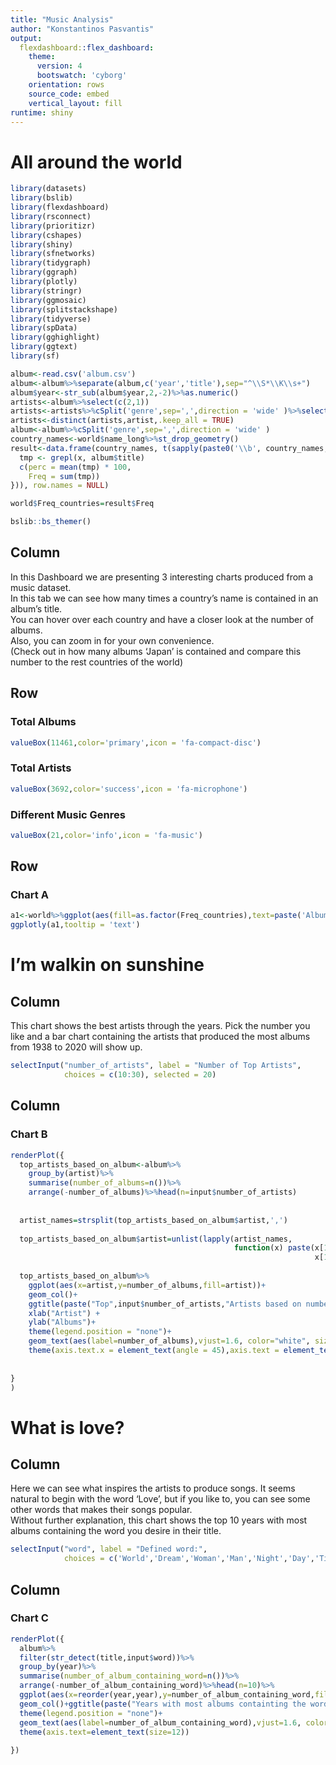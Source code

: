 ---
title: "Music Analysis"
author: "Konstantinos Pasvantis"
output: 
  flexdashboard::flex_dashboard:
    theme:
      version: 4
      bootswatch: 'cyborg'
    orientation: rows
    source_code: embed
    vertical_layout: fill
runtime: shiny
---



# All around the world
```{r global, include=FALSE}
library(datasets)
library(bslib)
library(flexdashboard)
library(rsconnect)
library(prioritizr)
library(cshapes)
library(shiny)
library(sfnetworks)
library(tidygraph)
library(ggraph) 
library(plotly)
library(stringr)
library(ggmosaic)
library(splitstackshape)
library(tidyverse)
library(spData)
library(gghighlight)
library(ggtext)
library(sf)

album<-read.csv('album.csv')
album<-album%>%separate(album,c('year','title'),sep="^\\S*\\K\\s+")
album$year<-str_sub(album$year,2,-2)%>%as.numeric()
artists<-album%>%select(c(2,1))
artists<-artists%>%cSplit('genre',sep=',',direction = 'wide' )%>%select(c(1,2,3))%>%rename(primary='genre_1',secondary='genre_2')
artists<-distinct(artists,artist,.keep_all = TRUE)
album<-album%>%cSplit('genre',sep=',',direction = 'wide' )
country_names<-world$name_long%>%st_drop_geometry()
result<-data.frame(country_names, t(sapply(paste0('\\b', country_names, '\\b'), function(x) {
  tmp <- grepl(x, album$title)
  c(perc = mean(tmp) * 100, 
    Freq = sum(tmp))
})), row.names = NULL) 

world$Freq_countries=result$Freq
```

```{r}
bslib::bs_themer()
```



Column {.sidebar}
-----------------------------------------------------------------------
In this Dashboard we are presenting 3 interesting charts produced from a music dataset. \
In this tab we can see how many times a country's name is contained in an album's title. \
You can hover over each country and have a closer look at the number of albums.\
Also, you can zoom in for your own convenience. \
(Check out in how many albums 'Japan' is contained and compare this number to the rest countries of the world)


Row {data-height=100}
-----------------------------------------------------------------------
### Total Albums
```{r}
valueBox(11461,color='primary',icon = 'fa-compact-disc')
```

### Total Artists
```{r}
valueBox(3692,color='success',icon = 'fa-microphone')
```



### Different Music Genres
```{r}
valueBox(21,color='info',icon = 'fa-music')
```


Row{data-height=700}
-----------------------------------------------------------------------
### Chart A
```{r}
a1<-world%>%ggplot(aes(fill=as.factor(Freq_countries),text=paste('Album titles containing "',name_long,'" :' ,Freq_countries)))+geom_sf()+guides(fill=guide_legend(title="Albums"))+ggtitle("Countries that are contained in an album title")
ggplotly(a1,tooltip = 'text')

```


# I'm walkin on sunshine
Column {.sidebar}
-----------------------------------------------------------------------
This chart shows the best artists through the years. Pick the number you like and a bar chart containing the artists that produced the most albums from 1938 to 2020 will show up. 

```{r}
selectInput("number_of_artists", label = "Number of Top Artists",
            choices = c(10:30), selected = 20)
```




Column {data-height=300}
-----------------------------------------------------------------------
### Chart B
```{r}
renderPlot({
  top_artists_based_on_album<-album%>%
    group_by(artist)%>%
    summarise(number_of_albums=n())%>%
    arrange(-number_of_albums)%>%head(n=input$number_of_artists)
  
  
  artist_names=strsplit(top_artists_based_on_album$artist,',')
  
  top_artists_based_on_album$artist=unlist(lapply(artist_names,
                                                  function(x) paste(x[1:length(x) %% 2 == 0],
                                                                    x[1:length(x) %% 2 != 0])))
  
  top_artists_based_on_album%>%
    ggplot(aes(x=artist,y=number_of_albums,fill=artist))+
    geom_col()+
    ggtitle(paste("Top",input$number_of_artists,"Artists based on number of albums"))+
    xlab("Artist") +
    ylab("Albums")+
    theme(legend.position = "none")+
    geom_text(aes(label=number_of_albums),vjust=1.6, color="white", size=5)+
    theme(axis.text.x = element_text(angle = 45),axis.text = element_text(size=12))
    
  
}
)

```


# What is love?

Column {.sidebar}
-----------------------------------------------------------------------
Here we can see what inspires the artists to produce songs.
It seems natural to begin with the word 'Love', but if you like to, you can see some other words that makes their songs popular. \
Without further explanation, this chart shows the top 10 years with most albums containing the word you desire in their title.
```{r}
selectInput("word", label = "Defined word:",
            choices = c('World','Dream','Woman','Man','Night','Day','Time','Love','Life','Back'), selected = 'Love')
```



Column {data-height=300}
-----------------------------------------------------------------------
### Chart C

```{r}
renderPlot({
  album%>%
  filter(str_detect(title,input$word))%>%
  group_by(year)%>%
  summarise(number_of_album_containing_word=n())%>%
  arrange(-number_of_album_containing_word)%>%head(n=10)%>%
  ggplot(aes(x=reorder(year,year),y=number_of_album_containing_word,fill=as.factor(year)))+
  geom_col()+ggtitle(paste("Years with most albums containting the word",input$word))+xlab("Year") + ylab("Number of Albums") +
  theme(legend.position = "none")+
  geom_text(aes(label=number_of_album_containing_word),vjust=1.6, color="white", size=3.5)+
  theme(axis.text=element_text(size=12))
  
})
```




